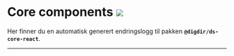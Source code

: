 
<Meta title="Changelog/Core components" />

# Core components [![](https://img.shields.io/npm/v/@digdir/ds-core-react?label=latest%20release&color=0051be)](https://www.npmjs.com/package/@digdir/ds-core-react)

Her finner du en automatisk generert endringslogg til pakken **`@digdir/ds-core-react`**.

---

<Description markdown={changelog} />
